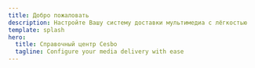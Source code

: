 ```yaml
---
title: Добро пожаловать
description: Настройте Вашу систему доставки мультимедиа с лёгкостью
template: splash
hero:
  title: Справочный центр Cesbo
  tagline: Configure your media delivery with ease
---
```


<ProductLayout>
    <ProductCard
      title="Astra"
      description="Доступное TV вещание"
      mainLink="/ru/astra"
      links={{
        "/ru/astra/getting-started/install": "Установка",
        "/ru/astra/getting-started/features": "Документация"
      }}
    />
    <ProductCard
      title="Alta"
      description="Digital recording solution"
      mainLink="/ru/alta"
      links={{
        "/ru/alta/getting-started/install": "Установка"
      }}
    />
    <ProductCard
      title="Senta"
      description="Ваш стриминг на новом уровне"
      mainLink="/ru/senta"
      links={{
        "/ru/senta/getting-started/installation": "Установка",
        "/ru/senta/getting-started": "Документация"
      }}
    />
</ProductLayout>
<ProductCard
  title="База знаний"
  description="Изучите статьи и гайды на продвинутые темы"
  mainLink="/ru/misc"
  class="col-span-3"
/>

